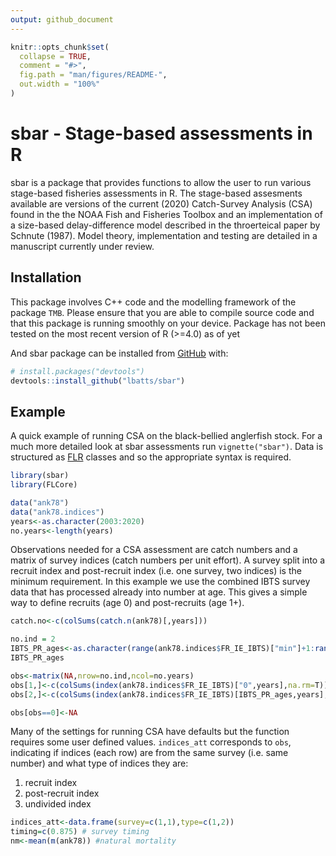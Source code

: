 ```yaml
---
output: github_document
---
```


<!-- README.md is generated from README.Rmd. Please edit that file -->

```r
knitr::opts_chunk$set(
  collapse = TRUE,
  comment = "#>",
  fig.path = "man/figures/README-",
  out.width = "100%"
)
```

# sbar - Stage-based assessments in R 

<!-- badges: start -->
<!-- badges: end -->

sbar is a package that provides functions to allow the user to run various stage-based fisheries assessments in R. The stage-based assesments available are versions of the current (2020) Catch-Survey Analysis (CSA) found in the the NOAA Fish and Fisheries Toolbox and an implementation of a size-based delay-difference model described in the throerteical paper by Schnute (1987). Model theory, implementation and testing are detailed in a manuscript currently under review.

## Installation
This package involves C++ code and the modelling framework of the package `TMB`.  Please ensure that you are able to compile source code and that this package is running smoothly on your device. Package has not been tested on the most recent version of R (>=4.0) as of yet 

And sbar package can be installed from [GitHub](https://github.com/) with:

``` r
# install.packages("devtools")
devtools::install_github("lbatts/sbar")
```
## Example

A quick example of running CSA on the black-bellied anglerfish stock. For a much more detailed look at sbar assessments run `vignette("sbar")`. Data is structured as [FLR](https://flr-project.org/) classes and so the appropriate syntax is required.

```r
library(sbar)
library(FLCore)
```
```r
data("ank78")
data("ank78.indices")
years<-as.character(2003:2020) 
no.years<-length(years)
```

Observations needed for a CSA assessment are catch numbers and a matrix of survey indices (catch numbers per unit effort). A survey split into a recruit index and post-recruit index (i.e. one survey, two indices) is the minimum requirement. In this example we use the combined IBTS survey data that has processed already into number at age. This gives a simple way to define recruits (age 0) and post-recruits (age 1+). 

```r
catch.no<-c(colSums(catch.n(ank78)[,years]))

no.ind = 2 
IBTS_PR_ages<-as.character(range(ank78.indices$FR_IE_IBTS)["min"]+1:range(ank78.indices$FR_IE_IBTS)["max"])
IBTS_PR_ages

obs<-matrix(NA,nrow=no.ind,ncol=no.years)
obs[1,]<-c(colSums(index(ank78.indices$FR_IE_IBTS)["0",years],na.rm=T)) 
obs[2,]<-c(colSums(index(ank78.indices$FR_IE_IBTS)[IBTS_PR_ages,years],na.rm=T)) 

obs[obs==0]<-NA
```

Many of the settings for running CSA have defaults but the function requires some user defined values. `indices_att` corresponds to `obs`, indicating if indices (each row) are from the same survey (i.e. same number) and what type of indices they are: 

1.    recruit index
2.    post-recruit index
3.    undivided index

```r
indices_att<-data.frame(survey=c(1,1),type=c(1,2))
timing=c(0.875) # survey timing
nm<-mean(m(ank78)) #natural mortality
```
